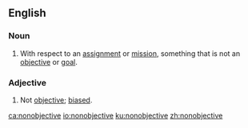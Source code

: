 ==English==
===Noun===
{{en-noun}}
# With respect to an [[assignment]] or [[mission]], something that is not an [[objective]] or [[goal]].

===Adjective===
{{en-adj}}
# Not [[objective]]; [[bias]]ed.

[[ca:nonobjective]]
[[io:nonobjective]]
[[ku:nonobjective]]
[[zh:nonobjective]]